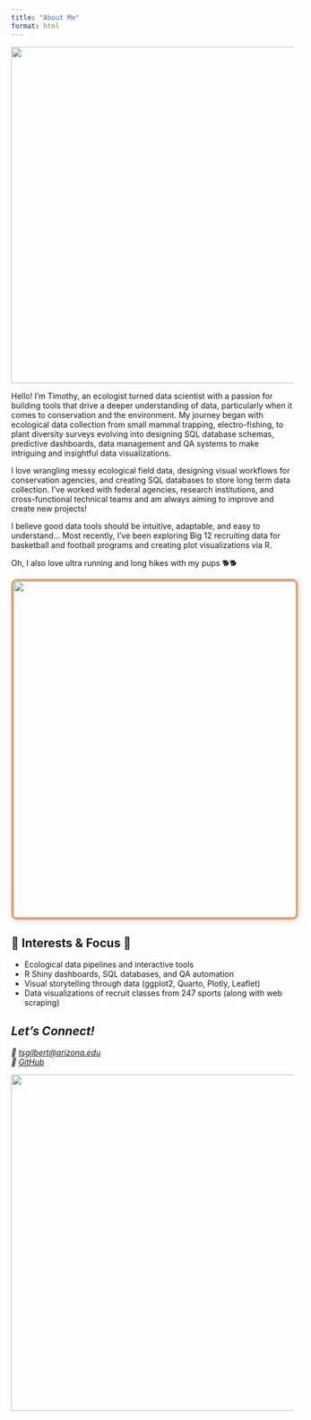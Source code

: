 ```yaml
---
title: "About Me"
format: html
---
```


<div>

[![](assets/tim_other.jpg){fig-align="center" width="600"}](https://ultrasignup.com/results_participant.aspx?fname=Timothy&lname=Gilbert#)

</div>

Hello! I'm Timothy, an ecologist turned data scientist with a passion for building tools that drive a deeper understanding of data, particularly when it comes to conservation and the environment. My journey began with ecological data collection from small mammal trapping, electro-fishing, to plant diversity surveys evolving into designing SQL database schemas, predictive dashboards, data management and QA systems to make intriguing and insightful data visualizations.

I love wrangling messy ecological field data, designing visual workflows for conservation agencies, and creating SQL databases to store long term data collection. I've worked with federal agencies, research institutions, and cross-functional technical teams and am always aiming to improve and create new projects!

I believe good data tools should be intuitive, adaptable, and easy to understand\... Most recently, I've been exploring Big 12 recruiting data for basketball and football programs and creating plot visualizations via R.

Oh, I also love ultra running and long hikes with my pups 🐕🐕

::: {style="
[![](assets/dogs1.jpg){style="border: 4px solid #D6A775; border-radius: 10px; box-shadow: 2px 2px 10px rgba(0,0,0,0.15);" fig-align="center" width="600"}](https://www.instagram.com/timbogilbert/?hl=en)
:::

## 🌿 Interests & Focus 🌿

-   Ecological data pipelines and interactive tools
-   R Shiny dashboards, SQL databases, and QA automation
-   Visual storytelling through data (ggplot2, Quarto, Plotly, Leaflet)
-   Data visualizations of recruit classes from 247 sports (along with web scraping)

## *Let's Connect!*

*📧 [tsgilbert\@arizona.edu](mailto:tsgilbert@arizona.edu)*\
*💾 [GitHub](https://github.com/tgilbert14)*

[![](assets/dogs2.jpg){fig-align="center" width="600"}](https://www.linkedin.com/in/tgilbert14/)
